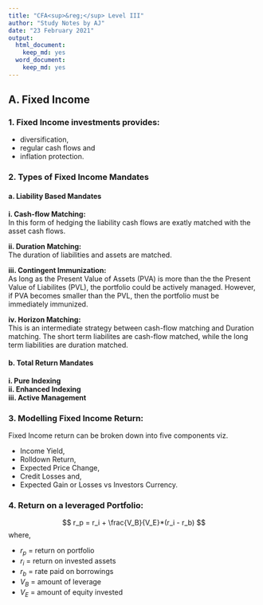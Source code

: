 ```yaml
---
title: "CFA<sup>&reg;</sup> Level III"
author: "Study Notes by AJ"
date: "23 February 2021"
output:
  html_document:
    keep_md: yes
  word_document:
    keep_md: yes
---
```

<style type="text/css">

h1.title {
font-size: 38px;
color: DarkRed;
text-align: center;
}
h4.author { /* Header 4 - and the author and data headers use this too  */
font-size: 18px;
font-family: "Times New Roman", Times, serif;
color: DarkRed;
text-align: center;
}
h4.date { /* Header 4 - and the author and data headers use this too  */
font-size: 18px;
font-family: "Times New Roman", Times, serif;
color: DarkBlue;
text-align: center;
}
</style>



<!-- <h1><center> CFA<sup>&reg;</sup> Level III </center></h1> -->

## A. Fixed Income

### 1. Fixed Income investments provides:
- diversification,
- regular cash flows and 
- inflation protection.

### 2. Types of Fixed Income Mandates

#### a. Liability Based Mandates

  **i. Cash-flow Matching:**<br>
    In this form of hedging the liability cash flows are exatly matched with the asset cash flows.<br>
    
    
  **ii. Duration Matching:**<br> 
    The duration of liabilities and assets are matched.<br>
    
    
  **iii. Contingent Immunization:**<br>
    As long as the Present Value of Assets (PVA) is more than the the Present Value of Liabilites (PVL), the portfolio could         be actively managed. However, if PVA becomes smaller than the PVL, then the portfolio must be immediately immunized.<br>
    
    
  **iv. Horizon Matching:**<br>
    This is an intermediate strategy between cash-flow matching and Duration matching. The short term liabilites are                 cash-flow matched, while the long term liabilities are duration matched.<br>
    

#### b. Total Return Mandates

  **i. Pure Indexing**<br>
  **ii. Enhanced Indexing**<br>
  **iii. Active Management**<br>
    
### 3. Modelling Fixed Income Return:

Fixed Income return can be broken down into five components viz. <br> 

- Income Yield, 
- Rolldown Return, 
- Expected Price Change, 
- Credit Losses and, 
- Expected Gain or Losses vs Investors Currency.

### 4. Return on a leveraged Portfolio:

$$ r_p = r_i + \frac{V_B}{V_E}*(r_i - r_b) $$
where,<br>

- $r_p$ = return on portfolio
- $r_i$ = return on invested assets
- $r_b$ = rate paid on borrowings
- $V_B$ = amount of leverage
- $V_E$ = amount of equity invested








